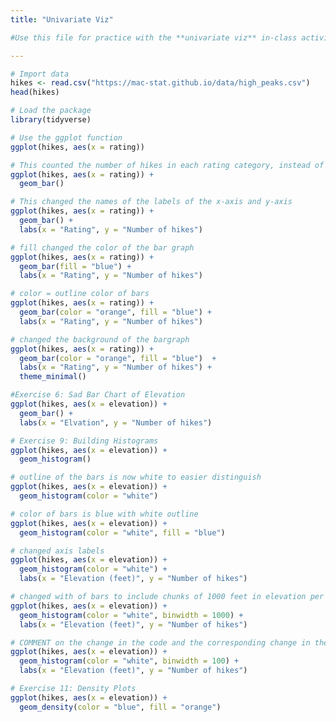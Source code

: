 ```yaml
---
title: "Univariate Viz"

#Use this file for practice with the **univariate viz** in-class activity.  Refer to the class website for details.

---
```


```r
# Import data
hikes <- read.csv("https://mac-stat.github.io/data/high_peaks.csv")
head(hikes)

# Load the package
library(tidyverse)

# Use the ggplot function
ggplot(hikes, aes(x = rating))

# This counted the number of hikes in each rating category, instead of the previous blank bar graph
ggplot(hikes, aes(x = rating)) +
  geom_bar()

# This changed the names of the labels of the x-axis and y-axis
ggplot(hikes, aes(x = rating)) +
  geom_bar() +
  labs(x = "Rating", y = "Number of hikes")

# fill changed the color of the bar graph
ggplot(hikes, aes(x = rating)) +
  geom_bar(fill = "blue") +
  labs(x = "Rating", y = "Number of hikes")

# color = outline color of bars
ggplot(hikes, aes(x = rating)) +
  geom_bar(color = "orange", fill = "blue") +
  labs(x = "Rating", y = "Number of hikes")

# changed the background of the bargraph
ggplot(hikes, aes(x = rating)) +
  geom_bar(color = "orange", fill = "blue")  +
  labs(x = "Rating", y = "Number of hikes") +
  theme_minimal()

#Exercise 6: Sad Bar Chart of Elevation
ggplot(hikes, aes(x = elevation)) +
  geom_bar() +
  labs(x = "Elvation", y = "Number of hikes")

# Exercise 9: Building Histograms
ggplot(hikes, aes(x = elevation)) +
  geom_histogram()

# outline of the bars is now white to easier distinguish
ggplot(hikes, aes(x = elevation)) +
  geom_histogram(color = "white") 

# color of bars is blue with white outline
ggplot(hikes, aes(x = elevation)) +
  geom_histogram(color = "white", fill = "blue") 

# changed axis labels
ggplot(hikes, aes(x = elevation)) +
  geom_histogram(color = "white") +
  labs(x = "Elevation (feet)", y = "Number of hikes")

# changed with of bars to include chunks of 1000 feet in elevation per bar
ggplot(hikes, aes(x = elevation)) +
  geom_histogram(color = "white", binwidth = 1000) +
  labs(x = "Elevation (feet)", y = "Number of hikes")

# COMMENT on the change in the code and the corresponding change in the plot
ggplot(hikes, aes(x = elevation)) +
  geom_histogram(color = "white", binwidth = 100) +
  labs(x = "Elevation (feet)", y = "Number of hikes")

# Exercise 11: Density Plots
ggplot(hikes, aes(x = elevation)) +
  geom_density(color = "blue", fill = "orange")

```
